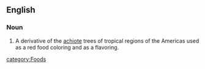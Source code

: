==English==

===Noun===
{{en-noun|-}}
{{wikipedia}}

#A derivative of the [[achiote]] trees of tropical regions of the Americas used as a red food coloring and as a flavoring. 

[[category:Foods]]